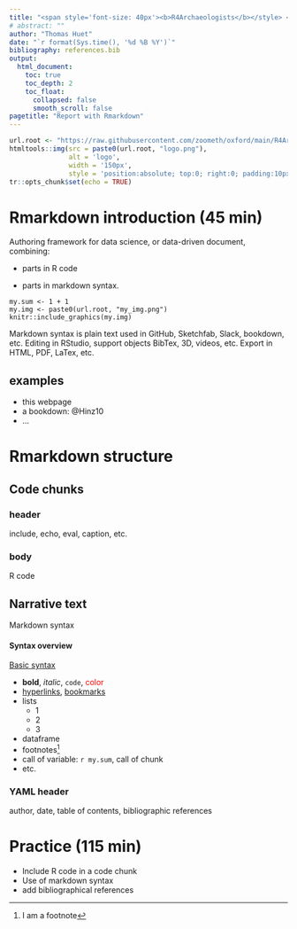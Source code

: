 ```yaml
---
title: "<span style='font-size: 40px'><b>R4Archaeologists</b></style> <span style='font-size: 30px'> <br>Report data analysis with Rmarkdown <br></style>"
# abstract: "" 
author: "Thomas Huet"
date: "`r format(Sys.time(), '%d %B %Y')`"
bibliography: references.bib
output:
  html_document:
    toc: true
    toc_depth: 2
    toc_float:
      collapsed: false
      smooth_scroll: false
pagetitle: "Report with Rmarkdown"
---
```


```r
url.root <- "https://raw.githubusercontent.com/zoometh/oxford/main/R4Archaeologists/www/"
htmltools::img(src = paste0(url.root, "logo.png"), 
               alt = 'logo', 
               width = '150px',
               style = 'position:absolute; top:0; right:0; padding:10px;')
tr::opts_chunk$set(echo = TRUE)
```

# Rmarkdown introduction (45 min)

Authoring framework for data science, or data-driven document, combining:

* parts in R code

* parts in markdown syntax. 

```my.chunk
my.sum <- 1 + 1
my.img <- paste0(url.root, "my_img.png")
knitr::include_graphics(my.img)
```

Markdown syntax is plain text used in GitHub, Sketchfab, Slack, bookdown, etc. Editing in RStudio, support objects BibTex, 3D, videos, etc. Export in HTML, PDF, LaTex, etc.

## examples

* this webpage
* a bookdown: @Hinz10
* ...

# Rmarkdown structure

## Code chunks

### header

include, echo, eval, caption, etc.

### body

R code

## Narrative text

Markdown syntax  

#### Syntax overview

[Basic syntax](https://www.markdownguide.org/basic-syntax/)

* **bold**, *italic*, `code`, <span style="color:red">color</span>
* [hyperlinks](https://rmarkdown.rstudio.com/), [bookmarks](#practice)
* lists
  - 1
  - 2
  - 3
* dataframe
* footnotes^[I am a footnote]
* call of variable: `r my.sum`, call of chunk
* etc.

### YAML header

author, date, table of contents, bibliographic references

# Practice (115 min) {#practice}

* Include R code in a code chunk
* Use of markdown syntax
* add bibliographical references




















